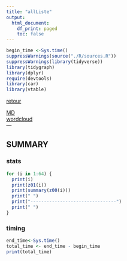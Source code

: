 ```yaml
---
title: "allListe"
output:
  html_document:
    df_print: paged
    toc: false
---
```


```r
begin_time <-Sys.time()
suppressWarnings(source("./R/sources.R"))
suppressWarnings(library(tidyverse))
library(tidygraph)
library(dplyr)
require(devtools)
library(car)
library(vtable)

```


[retour](./../index.html)  

<!-- -->
[MD](./allListe.Rmd)  
[wordcloud](./wordcloud.html)  
---

## SUMMARY

### stats
```r
for (i in 1:64) {
  print(i)
  print(z01(i))
  print(summary(z00(i)))
  print(" ")
  print("--------------------------------")
  print(" ")
}


```

### timing 
```r
end_time<-Sys.time()
total_time <- end_time - begin_time
print(total_time)
```
